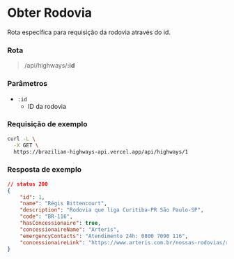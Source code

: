 # Obter Rodovia

Rota específica para requisição da rodovia através do id.

### Rota

> /api/highways/**:id**

### Parâmetros

- `:id`
  - ID da rodovia

### Requisição de exemplo

```sh
curl -L \
  -X GET \
  https://brazilian-highways-api.vercel.app/api/highways/1
```

### Resposta de exemplo
```json
// status 200
{
	"id": 1,
	"name": "Régis Bittencourt",
	"description": "Rodovia que liga Curitiba-PR São Paulo-SP",
	"code": "BR-116",
	"hasConcessionaire": true,
	"concessionaireName": "Arteris",
	"emergencyContacts": "Atendimento 24h: 0800 7090 116",
	"concessionaireLink": "https://www.arteris.com.br/nossas-rodovias/regis-bittencourt/apresentacao"
}
```